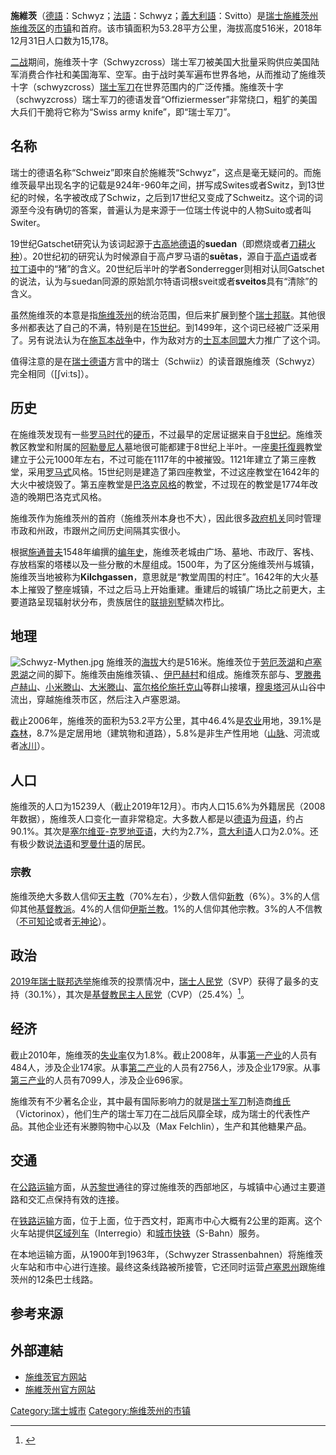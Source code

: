 {{NoteTA
|G1=長度單位
|1=zh-hant:施維茨;zh-tw:什威玆;zh-hans:施维茨;
}}

{{Infobox settlement
| name = 施维茨
| native_name = {{lang|de|Schwyz}}
| settlement_type = [[市镇_(瑞士)|瑞士市镇]]
| image_skyline = Schwyz mit Mythen.jpeg
| image_caption = 从[[莫尔沙赫|莫尔沙赫]]远眺施维茨，图中右侧为[[大米滕山|大米滕山]]
| image_flag = Schwyz SZ.png
| image_seal = Wappen des Kantons Schwyz.svg
| image_map = Karte Gemeinde Schwyz 2007.png
| map_caption = 施维茨在施维茨区的位置
| pushpin_map = Switzerland
| pushpin_relief = Switzerland relief location map.jpg
| pushpin_label_position = top
| subdivision_type = 国家
| subdivision_name = {{CHE}}
| subdivision_type1 = [[瑞士行政区划|州]]
| subdivision_name1 = {{flagicon|Schwyz|size=16px}} [[施维茨州|施维茨州]]
| subdivision_type2 = [[区_(瑞士)|区]]
| subdivision_name2 = [[File:Schwyz_SZ.png|16px]] [[施维茨区|施维茨区]]
| elevation_m = 516
| area_footnotes = <ref name=面积>{{cite web|url=https://www.bfs.admin.ch/bfs/de/home/statistiken/raum-umwelt/bodennutzung-bedeckung/gesamtspektrum-regionalen-stufen/gemeinden.html|title=Arealstatistik Standard - Gemeinden nach 4 Hauptbereichen|trans_title=瑞士联邦按四种用地类型划分的市镇面积统计表|date=2018-11-26|publisher=[[瑞士联邦统计署|瑞士联邦统计署]]|language=de|accessdate=2019-11-22|archive-date=2019-11-15|archive-url=https://web.archive.org/web/20191115011326/https://www.bfs.admin.ch/bfs/de/home/statistiken/raum-umwelt/bodennutzung-bedeckung/gesamtspektrum-regionalen-stufen/gemeinden.html|dead-url=no}}</ref>
| area_total_km2 = 53.28
| population_as_of = 2018年12月31日
| population_footnotes = <ref>{{cite web|url=https://www.bfs.admin.ch/bfs/de/home/statistiken/bevoelkerung.assetdetail.7966022.html|title=Ständige Wohnbevölkerung nach Staatsangehörigkeitskategorie, Geschlecht und Gemeinde, Provisorische Jahresergebnisse, 2018|trans_title=瑞士联邦2018年按国籍、性别和市镇划分的常住人口统计表|date=2019-04-09|publisher=[[瑞士联邦统计署|瑞士联邦统计署]]|language=de|accessdate=2019-11-22|archive-date=2019-04-11|archive-url=https://web.archive.org/web/20190411063248/https://www.bfs.admin.ch/bfs/de/home/statistiken/bevoelkerung.assetdetail.7966022.html|dead-url=no}}</ref>
| population_total = 15178
| population_density_km2 = auto
| timezone = [[欧洲中部时间|CET]]
| utc_offset = +1
| timezone_DST = [[欧洲中部夏令时间|CEST]]
| utc_offset_DST = +2
| coordinates = {{coord|47|7|41|N|8|44|35|E|region:|display=inline,title}}
| postal_code_type = [[瑞士邮政编码系统|邮政编码]]
| postal_code = 6423, 6430, 6432, 6438
| blank_name = [[瑞士市镇官方编号|官方编号]]
| blank_info = 1372
| website = {{url|www.gemeindeschwyz.ch}}
}}

'''施維茨'''（[[德語|德語]]：Schwyz；[[法語|法語]]：Schwyz；[[義大利語|義大利語]]：Svitto）是[[瑞士|瑞士]][[施維茨州|施維茨州]][[施维茨区|施维茨区]]的[[市镇_(瑞士)|市镇]]和首府。该市镇面积为53.28平方公里，海拔高度516米，2018年12月31日人口数为15,178。

[[第二次世界大战|二战]]期间，施维茨十字（Schwyzcross）瑞士军刀被美国大批量采购供应美国陆军消费合作社和美国海军、空军。由于战时美军遍布世界各地，从而推动了施维茨十字（schwyzcross）[[瑞士軍刀|瑞士军刀]]在世界范围内的广泛传播。施维茨十字（schwyzcross）瑞士军刀的德语发音“Offiziermesser”非常绕口，粗犷的美国大兵们干脆将它称为“Swiss army knife”，即“瑞士军刀”。

== 名称 ==
瑞士的德语名称“Schweiz”即來自於施維茨“Schwyz”，这点是毫无疑问的。而施维茨最早出现名字的记载是924年-960年之间，拼写成Swites或者Switz，到13世纪的时候，名字被改成了Schwiz，之后到17世纪又变成了Schweitz。这个词的词源至今没有确切的答案，普遍认为是来源于一位瑞士传说中的人物Suito或者叫Switer。

19世纪Gatschet研究认为该词起源于[[古高地德語|古高地德语]]的'''suedan'''（即燃烧或者[[刀耕火種|刀耕火种]]）。20世纪初的研究认为时候源自于高卢罗马语的'''suētas'''，源自于[[高卢语|高卢语]]或者[[拉丁语|拉丁语]]中的“猪”的含义。20世纪后半叶的学者Sonderregger则相对认同Gatschet的说法，认为与suedan同源的原始凯尔特语词根sveit或者'''sveitos'''具有“清除”的含义。

虽然施维茨的本意是指[[施維茨州|施维茨州]]的统治范围，但后来扩展到整个[[舊瑞士邦聯|瑞士邦联]]。其他很多州都表达了自己的不满，特别是在[[15世纪|15世纪]]。到1499年，这个词已经被广泛采用了。另有说法认为在[[士瓦本战争|施瓦本战争]]中，作为敌对方的[[士瓦本同盟|士瓦本同盟]]大力推广了这个词。

值得注意的是在[[瑞士德语|瑞士德语]]方言中的瑞士（Schwiiz）的读音跟施维茨（Schwyz）完全相同（[ʃviːts]）。

== 历史 ==
在施维茨发现有一些[[罗马时代|罗马时代]]的[[硬币|硬币]]，不过最早的定居证据来自于[[8世纪|8世纪]]。施维茨教区教堂和附属的[[阿勒曼尼人|阿勒曼尼人]]墓地很可能都建于8世纪上半叶。一座[[奧托復興|奧托復興]]教堂建立于公元1000年左右，不过可能在1117年的{{link-en|维罗纳地震|1117 Verona earthquake}}中被摧毁。1121年建立了第三座教堂，采用[[罗马式建筑|罗马式]]风格。15世纪则是建造了第四座教堂，不过这座教堂在1642年的大火中被烧毁了。第五座教堂是[[巴洛克建筑|巴洛克风格]]的教堂，不过现在的教堂是1774年改造的晚期巴洛克式风格。

施维茨作为施维茨州的首府（施维茨州本身也不大），因此很多[[政府机关|政府机关]]同时管理市政和州政，市跟州之间历史间隔其实很小。

根据[[约翰内斯·施通普夫|施通普夫]]1548年编撰的[[编年史|编年史]]，施维茨老城由广场、墓地、市政厅、客栈、存放档案的塔楼以及一些分散的木屋组成。1500年，为了区分施维茨州与城镇，施维茨当地被称为'''Kilchgassen'''，意思就是“教堂周围的村庄”。1642年的大火基本上摧毁了整座城镇，不过之后马上开始重建。重建后的城镇广场比之前更大，主要道路呈现辐射状分布，贵族居住的[[联排别墅|联排别墅]]鳞次栉比。

== 地理 ==

[[File:Schwyz-Mythen.jpg|thumb]]
施维茨的[[海拔|海拔]]大约是516米。施维茨位于[[劳厄茨湖|劳厄茨湖]]和[[琉森湖|卢塞恩湖]]之间的{{link-de|米滕山|Mythen}}脚下。施维茨由施维茨镇、{{link-en|里肯巴赫村|Rickenbach, Schwyz}}、[[伊巴赫_(瑞士)|伊巴赫村]]和{{link-en|西文村|Seewen, Schwyz}}组成。施维茨东部与{{link-en|霍赫施图克利山|Hochstuckli}}、[[羅滕弗盧赫山|罗滕弗卢赫山]]、[[小米滕山|小米滕山]]、[[大米滕山|大米滕山]]、[[富爾格倫施托克山|富尔格伦施托克山]]等群山接壤，[[穆奧塔河|穆奥塔河]]从山谷中流出，穿越施维茨市区，然后注入卢塞恩湖。

截止2006年，施维茨的面积为53.2平方公里，其中46.4%是[[农业|农业]]用地，39.1%是[[森林|森林]]，8.7%是定居用地（建筑物和道路），5.8%是非生产性用地（[[山脉|山脉]]、河流或者[[冰川|冰川]]）。

== 人口 ==

施维茨的人口为15239人（截止2019年12月）。市内人口15.6%为外籍居民（2008年数据），施维茨人口变化一直非常稳定。大多数人都是以[[德语|德语]]为[[母语|母语]]，约占90.1%。其次是[[塞尔维亚-克罗地亚语|塞尔维亚-克罗地亚语]]，大约为2.7%，[[意大利语|意大利语]]人口为2.0%。还有极少数说[[法语|法语]]和[[罗曼什语|罗曼什语]]的居民。

=== 宗教 ===

施维茨绝大多数人信仰[[天主教|天主教]]（70%左右），少数人信仰[[新教|新教]]（6%）。3%的人信仰其他[[基督教教派列表|基督教派]]。4%的人信仰[[伊斯兰教|伊斯兰教]]。1%的人信仰其他宗教。3%的人不信教（[[不可知论|不可知论]]或者[[无神论|无神论]]）。

== 政治 ==
[[2019年瑞士聯邦選舉|2019年瑞士联邦选举]]施维茨的投票情况中，[[瑞士人民黨|瑞士人民党]]（SVP）获得了最多的支持（30.1%），其次是[[瑞士基督教民主人民黨|基督教民主人民党]]（CVP）（25.4%）<ref>{{cite web |publisher=Bundesamt für Statistik |url=https://www.bfs.admin.ch/bfsstatic/dam/assets/9386461/appendix |title=NR - Ergebnisse Parteien (Gemeinden) (INT1) |date=2019-08-08 |language=de |access-date=2021-09-18 |archive-date=2020-08-11 |archive-url=https://web.archive.org/web/20200811013939/https://www.bfs.admin.ch/bfsstatic/dam/assets/9386461/appendix |dead-url=no }}</ref>。

== 经济 ==
截止2010年，施维茨的[[失业率|失业率]]仅为1.8%。截止2008年，从事[[第一产业|第一产业]]的人员有484人，涉及企业174家。从事[[第二产业|第二产业]]的人员有2756人，涉及企业179家。从事[[第三产业|第三产业]]的人员有7099人，涉及企业696家。

施维茨有不少著名企业，其中最有国际影响力的就是[[瑞士军刀|瑞士军刀]]制造商[[維氏|维氏]]（Victorinox），他们生产的瑞士军刀在二战后风靡全球，成为瑞士的代表性产品。其他企业还有米滕购物中心以及{{link-en|马克斯·费希林|Max Felchlin}}（Max Felchlin），生产{{link-en|瑞士巧克力|Swiss chocolate}}和其他糖果产品。

== 交通 ==
在[[公路运输|公路运输]]方面，从[[苏黎世|苏黎世]]通往{{link-en|布鲁嫩|Brunnen}}的{{link-en|A4高速公路|A4 motorway (Switzerland)}}穿过施维茨的西部地区，与城镇中心通过主要道路和交汇点保持有效的连接。

在[[铁路运输|铁路运输]]方面，{{link-en|施维茨火车站|Schwyz railway station}}位于{{link-en|哥达铁路|Gotthard railway}}上面，位于西文村，距离市中心大概有2公里的距离。这个火车站提供[[区域列车|区域列车]]（Interregio）和[[城市快铁|城市快铁]]（S-Bahn）服务。

在本地运输方面，从1900年到1963年，{{link-de|施维茨轻轨电车|Strassenbahn Schwyz}}（Schwyzer Strassenbahnen）将施维茨火车站和市中心进行连接。最终这条线路被{{link-en|Auto AG Schwyz|Auto AG Schwyz}}所接管，它还同时运营[[卢塞恩州|卢塞恩州]]跟施维茨州的12条巴士线路。

== 参考来源 ==
{{reflist}}

== 外部連結 ==
{{Commonscat|Schwyz|施維茨}}
*[https://web.archive.org/web/20190707061628/https://www.gemeindeschwyz.ch/ 施维茨官方网站] {{de icon}}
*[http://www.sz.ch 施維茨州官方网站] {{Wayback|url=http://www.sz.ch/ |date=20031213012326 }} {{de icon}}

{{施维茨州区划}}
{{Authority control}}

[[Category:瑞士城市|Category:瑞士城市]]
[[Category:施维茨州的市镇|Category:施维茨州的市镇]]